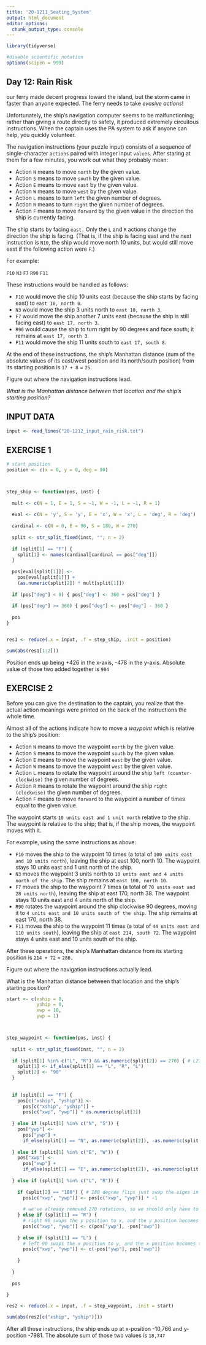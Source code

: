 ```yaml
---
title: '20-1211_Seating_System'
output: html_document
editor_options: 
  chunk_output_type: console
---
```


```r
library(tidyverse)

#disable scientific notation
options(scipen = 999)
```

## Day 12: Rain Risk

our ferry made decent progress toward the island, but the storm came in faster than anyone expected. The ferry needs to take *evasive actions*!

Unfortunately, the ship's navigation computer seems to be malfunctioning; rather than giving a route directly to safety, it produced extremely circuitous instructions. When the captain uses the PA system to ask if anyone can help, you quickly volunteer.

The navigation instructions (your puzzle input) consists of a sequence of single-character `actions` paired with integer input `values`. After staring at them for a few minutes, you work out what they probably mean:

- Action `N` means to move `north` by the given value.
- Action `S` means to move `south` by the given value.
- Action `E` means to move `east` by the given value.
- Action `W` means to move `west` by the given value.
- Action `L` means to turn `left` the given number of degrees.
- Action `R` means to turn `right` the given number of degrees.
- Action `F` means to move `forward` by the given value in the direction the ship is currently facing.

The ship starts by facing `east.` Only the `L` and `R` actions change the direction the ship is facing. (That is, if the ship is facing east and the next instruction is `N10`, the ship would move north 10 units, but would still move east if the following action were `F`.)

For example:

`F10`
`N3`
`F7`
`R90`
`F11`

These instructions would be handled as follows:

- `F10` would move the ship 10 units east (because the ship starts by facing east) to `east 10, north 0`.
- `N3` would move the ship 3 units north to `east 10, north 3`.
- `F7` would move the ship another 7 units east (because the ship is still facing east) to `east 17, north 3`.
- `R90` would cause the ship to turn right by 90 degrees and face south; it remains at `east 17, north 3`.
- `F11` would move the ship 11 units south to `east 17, south 8`.

At the end of these instructions, the ship's Manhattan distance (sum of the absolute values of its east/west position and its north/south position) from its starting position is `17 + 8` = `25`.

Figure out where the navigation instructions lead. 

*What is the Manhattan distance between that location and the ship's starting position?*

## INPUT DATA

```r
input <- read_lines("20-1212_input_rain_risk.txt")
```


## EXERCISE 1

```r
# start position
position <- c(x = 0, y = 0, deg = 90)



step_ship <- function(pos, inst) {
  
  mult <- c(N = 1, E = 1, S = -1, W = -1, L = -1, R = 1)
  
  eval <- c(N = 'y', S = 'y', E = 'x', W = 'x', L = 'deg', R = 'deg')
  
  cardinal <- c(N = 0, E = 90, S = 180, W = 270)
  
  split <- str_split_fixed(inst, "", n = 2)
  
  if (split[1] == "F") {
    split[1] <- names(cardinal[cardinal == pos["deg"]])
  }
  
  pos[eval[split[1]]] <-
    pos[eval[split[1]]] + 
    (as.numeric(split[2]) * mult[split[1]])
  
  if (pos["deg"] < 0) { pos["deg"] <- 360 + pos["deg"] }
  
  if (pos["deg"] >= 360) { pos["deg"] <- pos["deg"] - 360 }
  
  pos
}


res1 <- reduce(.x = input, .f = step_ship, .init = position)

sum(abs(res1[1:2]))
```

Position ends up being +426 in the x-axis, -478 in the y-axis. 
Absolute value of those two added together is `904`



## EXERCISE 2

Before you can give the destination to the captain, you realize that the actual action meanings were printed on the back of the instructions the whole time.

Almost all of the actions indicate how to move a *waypoint* which is relative to the ship's position:

- Action `N` means to move the waypoint `north` by the given value.
- Action `S` means to move the waypoint `south` by the given value.
- Action `E` means to move the waypoint `east` by the given value.
- Action `W` means to move the waypoint `west` by the given value.
- Action `L` means to rotate the waypoint around the ship `left (counter-clockwise)` the given number of degrees.
- Action `R` means to rotate the waypoint around the ship `right (clockwise)` the given number of degrees.
- Action `F` means to move `forward` to the waypoint a number of times equal to the given value.

The waypoint starts `10 units east and 1 unit north` relative to the ship. The waypoint is relative to the ship; that is, if the ship moves, the waypoint moves with it.

For example, using the same instructions as above:

- `F10` moves the ship to the waypoint 10 times (a total of `100 units east and 10 units north`), leaving the ship at east 100, north 10. The waypoint stays 10 units east and 1 unit north of the ship.
- `N3` moves the waypoint 3 units north to `10 units east and 4 units north of the ship`. The ship remains at `east 100, north 10`.
- `F7` moves the ship to the waypoint 7 times (a total of `70 units east and 28 units north`), leaving the ship at east 170, north 38. The waypoint stays 10 units east and 4 units north of the ship.
- `R90` rotates the waypoint around the ship clockwise 90 degrees, moving it to `4 units east and 10 units south of the ship`. The ship remains at east 170, north 38.
- `F11` moves the ship to the waypoint 11 times (a total of `44 units east and 110 units south`), leaving the ship at `east 214, south 72`. The waypoint stays 4 units east and 10 units south of the ship.

After these operations, the ship's Manhattan distance from its starting position is `214 + 72` = `286.`

Figure out where the navigation instructions actually lead. 

What is the Manhattan distance between that location and the ship's starting position?


```r
start <- c(xship = 0, 
           yship = 0, 
           xwp = 10, 
           ywp = 1)



step_waypoint <- function(pos, inst) {
  
  split <- str_split_fixed(inst, "", n = 2)
  
  if (split[1] %in% c("L", "R") && as.numeric(split[2]) == 270) { # L270 is the same as R90, ditto R270 and L90
    split[1] <- if_else(split[1] == "L", "R", "L")
    split[2] <- "90"
  }
  
  
  if (split[1] == "F") {
    pos[c("xship", "yship")] <- 
      pos[c("xship", "yship")] +
      pos[c("xwp", "ywp")] * as.numeric(split[2])
    
  } else if (split[1] %in% c("N", "S")) {
    pos["ywp"] <- 
      pos["ywp"] + 
      if_else(split[1] == "N", as.numeric(split[2]), -as.numeric(split[2]))
    
  } else if (split[1] %in% c("E", "W")) {
    pos["xwp"] <- 
      pos["xwp"] + 
      if_else(split[1] == "E", as.numeric(split[2]), -as.numeric(split[2]))
    
  } else if (split[1] %in% c("L", "R")) {
    
    if (split[2] == "180") { # 180 degree flips just swap the signs in both x and y directions
      pos[c("xwp", "ywp")] <- pos[c("xwp", "ywp")] * -1
      
      # we've already removed 270 rotations, so we should only have to deal with 90's now
    } else if (split[1] == "R") {
      # right 90 swaps the y position to x, and the y position becomes the inverse of the prior x position
      pos[c("xwp", "ywp")] <- c(pos["ywp"], -pos["xwp"])
      
    } else if (split[1] == "L") {
      # left 90 swaps the x position to y, and the x position becomes the inverse of the prior y position
      pos[c("xwp", "ywp")] <- c(-pos["ywp"], pos["xwp"])
      
    }
    
  }
  
  pos
  
}

res2 <- reduce(.x = input, .f = step_waypoint, .init = start)

sum(abs(res2[c("xship", "yship")]))

```

After all those instructions, the ship ends up at x-position -10,766 and y-position -7981. 
The absolute sum of those two values is `18,747`